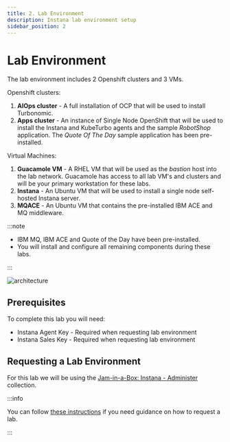 ```yaml
---
title: 2. Lab Environment
description: Instana lab environment setup
sidebar_position: 2
---
```


# Lab Environment

The lab environment includes 2 Openshift clusters and 3 VMs.

Openshift clusters:

1. **AIOps cluster** - A full installation of OCP that will be used to install
   Turbonomic.
2. **Apps cluster** - An instance of Single Node OpenShift that will be used to
   install the Instana and KubeTurbo agents and the sample _RobotShop_
   application. The _Quote Of The Day_ sample application has been
   pre-installed.

Virtual Machines:

1. **Guacamole VM** - A RHEL VM that will be used as the _bastion_ host into the
   lab network. Guacamole has access to all lab VM's and clusters and will be
   your primary workstation for these labs.
2. **Instana** - An Ubuntu VM that will be used to install a single node
   self-hosted Instana server.
3. **MQACE** - An Ubuntu VM that contains the pre-installed IBM ACE and MQ
   middleware.

:::note

- IBM MQ, IBM ACE and Quote of the Day have been pre-installed.
- You will install and configure all remaining components during these labs.

:::

![architecture](images/architecture-instana-turbo.png)

## Prerequisites

To complete this lab you will need:

- Instana Agent Key - Required when requesting lab environment
- Instana Sales Key - Required when requesting lab environment

## Requesting a Lab Environment

For this lab we will be using the
[Jam-in-a-Box: Instana - Administer](https://techzone.ibm.com/my/reservations/create/649cd8c0fc016400174bed2a)
collection.

:::info

You can follow
[these instructions](/waiops-tech-jam/labs/jam-in-a-box/#requesting-a-lab-environment)
if you need guidance on how to request a lab.

:::

